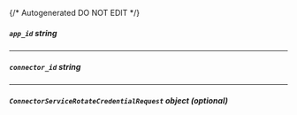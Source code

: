 {/* Autogenerated DO NOT EDIT  */}

##### `app_id` _string_

---
##### `connector_id` _string_

---
##### `ConnectorServiceRotateCredentialRequest` _object (optional)_
<Collapsible openLabel={Labels.showProperties} closeLabel={Labels.hideProperties}>
    <ConnectorServiceRotateCredentialRequest/>
</Collapsible>


